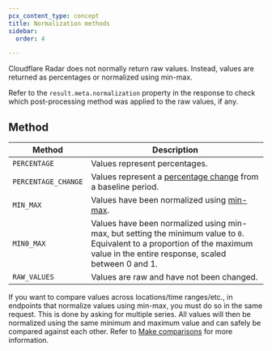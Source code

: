 ```yaml
---
pcx_content_type: concept
title: Normalization methods
sidebar:
  order: 4

---
```


Cloudflare Radar does not normally return raw values. Instead, values are returned as percentages or normalized using min-max.

Refer to the `result.meta.normalization` property in the response to check which post-processing method was applied to the raw values, if any.

## Method

| Method              | Description                                                                                                                                                                      |
| ------------------- | -------------------------------------------------------------------------------------------------------------------------------------------------------------------------------- |
| `PERCENTAGE`        | Values represent percentages.                                                                                                                                                    |
| `PERCENTAGE_CHANGE` | Values represent a [percentage change](https://en.wikipedia.org/wiki/Relative_change_and_difference#Percentage_change) from a baseline period.                                   |
| `MIN_MAX`           | Values have been normalized using [min-max](https://en.wikipedia.org/wiki/Feature_scaling#Rescaling_\(min-max_normalization\)).                                                  |
| `MIN0_MAX`          | Values have been normalized using min-max, but setting the minimum value to `0`. Equivalent to a proportion of the maximum value in the entire response, scaled between 0 and 1. |
| `RAW_VALUES`        | Values are raw and have not been changed.                                                                                                                                        |

If you want to compare values across locations/time ranges/etc., in endpoints that normalize values using min-max, you must do so in the same request. This is done by asking for multiple series. All values will then be normalized using the same minimum and maximum value and can safely be compared against each other. Refer to [Make comparisons](/radar/get-started/making-comparisons/) for more information.

